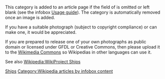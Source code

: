 {{important|'''Notice to administrators''':<br/>This category is automatically generated by a template, and may be empty or full unpredictably.  Please do not delete it when it is temporarily empty.}}
{{hidden category}}
{{polluted category}}
{{Commons category|Ships}}
This category is added to an article page if the {{para|Ship image}} field of {{tlx|infobox ship begin}} is omitted or left blank (see the infobox [[Template:Infobox_ship_begin/Usage_guide#Infobox_Ship_Image|Usage guide]]). The category is automatically removed once an image is added.

If you have a suitable photograph (subject to copyright compliance) or can make one, it would be appreciated. 

If you are prepared to release one of your own photographs as public domain or licensed under GFDL or Creative Commons, then please upload it to the [[:commons:Main_Page|Wikimedia Commons]] so Wikipedias in other languages can use it.

See also [[Wikipedia:WikiProject_Ships|Wikipedia:WikiProject Ships]]

{{CategoryTOC}}

[[Category:Wikipedia_requested_images_of_transport|Ships]]
[[Category:Wikipedia_articles_by_infobox_content|Category:Wikipedia articles by infobox content]]